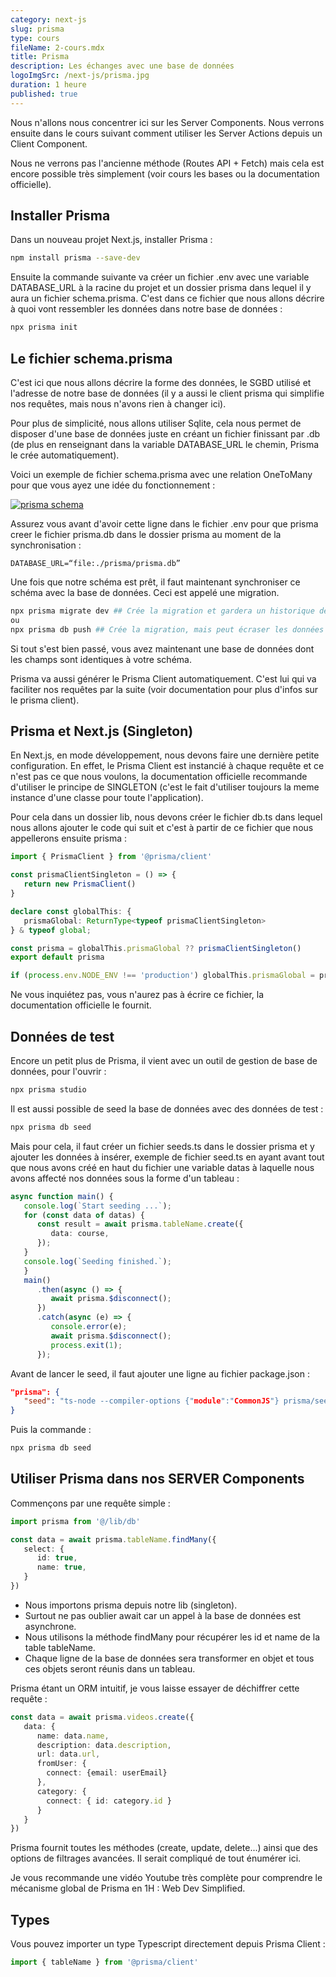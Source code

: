 ```yaml
---
category: next-js
slug: prisma
type: cours
fileName: 2-cours.mdx
title: Prisma
description: Les échanges avec une base de données
logoImgSrc: /next-js/prisma.jpg
duration: 1 heure
published: true
---
```



Nous n'allons nous concentrer ici sur les Server Components. Nous verrons ensuite dans le cours suivant comment utiliser les Server Actions depuis un Client Component.

Nous ne verrons pas l'ancienne méthode (Routes API + Fetch) mais cela est encore possible très simplement (voir cours les bases ou la documentation officielle).


## Installer Prisma
Dans un nouveau projet Next.js, installer Prisma :
```bash
npm install prisma --save-dev
```


Ensuite la commande suivante va créer un fichier .env avec une variable DATABASE_URL à la racine du projet et un dossier prisma dans lequel il y aura un fichier schema.prisma. C'est dans ce fichier que nous allons décrire à quoi vont ressembler les données dans notre base de données :
```bash
npx prisma init
```


## Le fichier schema.prisma
C'est ici que nous allons décrire la forme des données, le SGBD utilisé et l'adresse de notre base de données (il y a aussi le client prisma qui simplifie nos requêtes, mais nous n'avons rien à changer ici).

Pour plus de simplicité, nous allons utiliser Sqlite, cela nous permet de disposer d'une base de données juste en créant un fichier finissant par .db (de plus en renseignant dans la variable DATABASE_URL le chemin, Prisma le crée automatiquement).

Voici un exemple de fichier schema.prisma avec une relation OneToMany pour que vous ayez une idée du fonctionnement :

[![prisma schema](/next-js/schema-prisma.jpg)](/next-js/schema-prisma.jpg)


Assurez vous avant d'avoir cette ligne dans le fichier .env pour que prisma creer le fichier prisma.db dans le dossier prisma au moment de la synchronisation :
```dotenv
DATABASE_URL=“file:./prisma/prisma.db”
```


Une fois que notre schéma est prêt, il faut maintenant synchroniser ce schéma avec la base de données. Ceci est appelé une migration.
```bash
npx prisma migrate dev ## Crée la migration et gardera un historique des migrations
ou
npx prisma db push ## Crée la migration, mais peut écraser les données
```


Si tout s'est bien passé, vous avez maintenant une base de données dont les champs sont identiques à votre schéma.

Prisma va aussi générer le Prisma Client automatiquement. C'est lui qui va faciliter nos requêtes par la suite (voir documentation pour plus d'infos sur le prisma client).



## Prisma et Next.js (Singleton)
En Next.js, en mode développement, nous devons faire une dernière petite configuration. En effet, le Prisma Client est instancié à chaque requête et ce n'est pas ce que nous voulons, la documentation officielle recommande d'utiliser le principe de SINGLETON (c'est le fait d'utiliser toujours la meme instance d'une classe pour toute l'application).

Pour cela dans un dossier lib, nous devons créer le fichier db.ts dans lequel nous allons ajouter le code qui suit et c'est à partir de ce fichier que nous appellerons ensuite prisma :
```typescript
import { PrismaClient } from '@prisma/client'

const prismaClientSingleton = () => {
   return new PrismaClient()
}

declare const globalThis: {
   prismaGlobal: ReturnType<typeof prismaClientSingleton>
} & typeof global;

const prisma = globalThis.prismaGlobal ?? prismaClientSingleton()
export default prisma

if (process.env.NODE_ENV !== 'production') globalThis.prismaGlobal = prisma
```
Ne vous inquiétez pas, vous n'aurez pas à écrire ce fichier, la documentation officielle le fournit.



## Données de test
Encore un petit plus de Prisma, il vient avec un outil de gestion de base de données, pour l'ouvrir :
```bash
npx prisma studio
```



Il est aussi possible de seed la base de données avec des données de test :
```bash
npx prisma db seed
```
Mais pour cela, il faut créer un fichier seeds.ts dans le dossier prisma et y ajouter les données à insérer, exemple de fichier seed.ts en ayant avant tout que nous avons créé en haut du fichier une variable datas à laquelle nous avons affecté nos données sous la forme d'un tableau :
```typescript
async function main() {
   console.log(`Start seeding ...`);
   for (const data of datas) {
      const result = await prisma.tableName.create({
         data: course,
      });
   }
   console.log(`Seeding finished.`);
   }
   main()
      .then(async () => {
         await prisma.$disconnect();
      })
      .catch(async (e) => {
         console.error(e);
         await prisma.$disconnect();
         process.exit(1);
      });
```


Avant de lancer le seed, il faut ajouter une ligne au fichier package.json :
```json
"prisma": {
   "seed": "ts-node --compiler-options {"module":"CommonJS"} prisma/seed.ts"
}
```


Puis la commande :
```bash
npx prisma db seed
```



## Utiliser Prisma dans nos SERVER Components
Commençons par une requête simple :
```typescript
import prisma from '@/lib/db'

const data = await prisma.tableName.findMany({
   select: {
      id: true,
      name: true,
   }
})
```


- Nous importons prisma depuis notre lib (singleton).
- Surtout ne pas oublier await car un appel à la base de données est asynchrone.
- Nous utilisons la méthode findMany pour récupérer les id et name de la table tableName.
- Chaque ligne de la base de données sera transformer en objet et tous ces objets seront réunis dans un tableau.



Prisma étant un ORM intuitif, je vous laisse essayer de déchiffrer cette requête :
```typescript
const data = await prisma.videos.create({
   data: {
      name: data.name,
      description: data.description,
      url: data.url,
      fromUser: {
        connect: {email: userEmail}
      },
      category: {
        connect: { id: category.id }
      }
   }
})
```



Prisma fournit toutes les méthodes (create, update, delete...) ainsi que des options de filtrages avancées. Il serait compliqué de tout énumérer ici.

Je vous recommande une vidéo Youtube très complète pour comprendre le mécanisme global de Prisma en 1H : Web Dev Simplified.



## Types
Vous pouvez importer un type Typescript directement depuis Prisma Client :
```typescript
import { tableName } from '@prisma/client'
```
